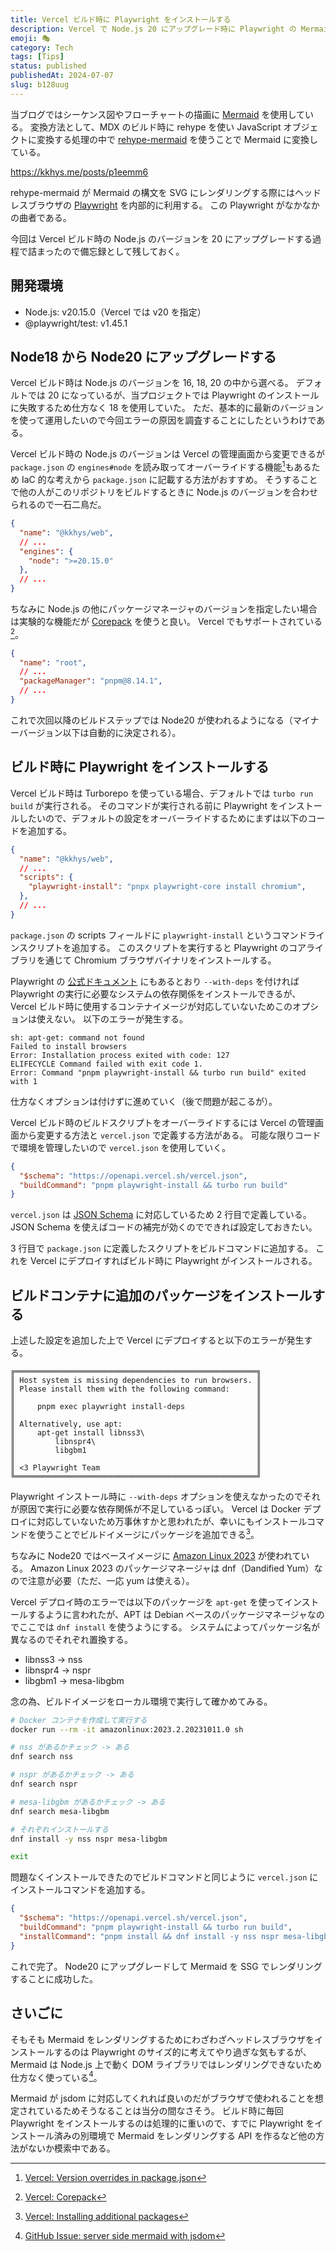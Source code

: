 ```yaml
---
title: Vercel ビルド時に Playwright をインストールする
description: Vercel で Node.js 20 にアップグレード時に Playwright の Mermaid 描画でエラー発生、dnf で依存パッケージインストールして解決した技術メモ。
emoji: 🎭
category: Tech
tags: [Tips]
status: published
publishedAt: 2024-07-07
slug: b128uug
---
```


当ブログではシーケンス図やフローチャートの描画に [Mermaid](https://mermaid.js.org) を使用している。
変換方法として、MDX のビルド時に rehype を使い JavaScript オブジェクトに変換する処理の中で [rehype-mermaid](https://github.com/remcohaszing/rehype-mermaid) を使うことで Mermaid に変換している。

https://kkhys.me/posts/p1eemm6

rehype-mermaid が Mermaid の構文を SVG にレンダリングする際にはヘッドレスブラウザの [Playwright](https://playwright.dev) を内部的に利用する。
この Playwright がなかなかの曲者である。

今回は Vercel ビルド時の Node.js のバージョンを 20 にアップグレードする過程で詰まったので備忘録として残しておく。

## 開発環境

- Node.js: v20.15.0（Vercel では v20 を指定）
- @playwright/test: v1.45.1

## Node18 から Node20 にアップグレードする

Vercel ビルド時は Node.js のバージョンを 16, 18, 20 の中から選べる。
デフォルトでは 20 になっているが、当プロジェクトでは Playwright のインストールに失敗するため仕方なく 18 を使用していた。
ただ、基本的に最新のバージョンを使って運用したいので今回エラーの原因を調査することにしたというわけである。

Vercel ビルド時の Node.js のバージョンは Vercel の管理画面から変更できるが `package.json` の `engines#node` を読み取ってオーバーライドする機能[^1]もあるため IaC 的な考えから `package.json` に記載する方法がおすすめ。
そうすることで他の人がこのリポジトリをビルドするときに Node.js のバージョンを合わせられるので一石二鳥だ。

[^1]: [Vercel: Version overrides in package.json](https://vercel.com/docs/functions/runtimes/node-js#version-overrides-in-package.json)

```json title="apps/web/package.json"
{
  "name": "@kkhys/web",
  // ...
  "engines": {
    "node": ">=20.15.0"
  },
  // ...
}
```

ちなみに Node.js の他にパッケージマネージャのバージョンを指定したい場合は実験的な機能だが [Corepack](https://nodejs.org/docs/v20.15.0/api/corepack.html#corepack) を使うと良い。
Vercel でもサポートされている[^2]。

[^2]: [Vercel: Corepack](https://vercel.com/docs/deployments/configure-a-build#corepack)

```json title="package.json"
{
  "name": "root",
  // ...
  "packageManager": "pnpm@8.14.1",
  // ...
}
```

これで次回以降のビルドステップでは Node20 が使われるようになる（マイナーバージョン以下は自動的に決定される）。

## ビルド時に Playwright をインストールする

Vercel ビルド時は Turborepo を使っている場合、デフォルトでは `turbo run build` が実行される。
そのコマンドが実行される前に Playwright をインストールしたいので、デフォルトの設定をオーバーライドするためにまずは以下のコードを追加する。

```json title="apps/web/package.json"
{
  "name": "@kkhys/web",
  // ...
  "scripts": {
    "playwright-install": "pnpx playwright-core install chromium",
  },
  // ...
}
```

`package.json` の scripts フィールドに `playwright-install` というコマンドラインスクリプトを追加する。
このスクリプトを実行すると Playwright のコアライブラリを通じて Chromium ブラウザバイナリをインストールする。

Playwright の [公式ドキュメント](https://playwright.dev/docs/browsers#install-system-dependencies) にもあるとおり `--with-deps` を付ければ Playwright の実行に必要なシステムの依存関係をインストールできるが、Vercel ビルド時に使用するコンテナイメージが対応していないためこのオプションは使えない。
以下のエラーが発生する。

```text
sh: apt-get: command not found
Failed to install browsers
Error: Installation process exited with code: 127
ELIFECYCLE Command failed with exit code 1.
Error: Command "pnpm playwright-install && turbo run build" exited with 1
```

仕方なくオプションは付けずに進めていく（後で問題が起こるが）。

Vercel ビルド時のビルドスクリプトをオーバーライドするには Vercel の管理画面から変更する方法と `vercel.json` で定義する方法がある。
可能な限りコードで環境を管理したいので `vercel.json` を使用していく。

```json title="vercel.json" showLineNumbers
{
  "$schema": "https://openapi.vercel.sh/vercel.json",
  "buildCommand": "pnpm playwright-install && turbo run build"
}
```

`vercel.json` は [JSON Schema](https://json-schema.org) に対応しているため 2 行目で定義している。
JSON Schema を使えばコードの補完が効くのでできれば設定しておきたい。

3 行目で `package.json` に定義したスクリプトをビルドコマンドに追加する。
これを Vercel にデプロイすればビルド時に Playwright がインストールされる。

## ビルドコンテナに追加のパッケージをインストールする

上述した設定を追加した上で Vercel にデプロイすると以下のエラーが発生する。

```text
╔══════════════════════════════════════════════════════╗
║ Host system is missing dependencies to run browsers. ║
║ Please install them with the following command:      ║
║                                                      ║
║     pnpm exec playwright install-deps                ║
║                                                      ║
║ Alternatively, use apt:                              ║
║     apt-get install libnss3\                         ║
║         libnspr4\                                    ║
║         libgbm1                                      ║
║                                                      ║
║ <3 Playwright Team                                   ║
╚══════════════════════════════════════════════════════╝
```

Playwright インストール時に `--with-deps` オプションを使えなかったのでそれが原因で実行に必要な依存関係が不足しているっぽい。
Vercel は Docker デプロイに対応していないため万事休すかと思われたが、幸いにもインストールコマンドを使うことでビルドイメージにパッケージを追加できる[^3]。

[^3]: [Vercel: Installing additional packages](https://vercel.com/docs/deployments/build-image/build-image#installing-additional-packages)

ちなみに Node20 ではベースイメージに [Amazon Linux 2023](https://aws.amazon.com/jp/linux/amazon-linux-2023) が使われている。
Amazon Linux 2023 のパッケージマネージャは dnf（Dandified Yum）なので注意が必要（ただ、一応 yum は使える）。

Vercel デプロイ時のエラーでは以下のパッケージを `apt-get` を使ってインストールするように言われたが、APT は Debian ベースのパッケージマネージャなのでここでは `dnf install` を使うようにする。
システムによってパッケージ名が異なるのでそれぞれ置換する。

- libnss3 → nss
- libnspr4 → nspr
- libgbm1 → mesa-libgbm

念の為、ビルドイメージをローカル環境で実行して確かめてみる。

```bash
# Docker コンテナを作成して実行する
docker run --rm -it amazonlinux:2023.2.20231011.0 sh

# nss があるかチェック -> ある
dnf search nss

# nspr があるかチェック -> ある
dnf search nspr

# mesa-libgbm があるかチェック -> ある
dnf search mesa-libgbm

# それぞれインストールする
dnf install -y nss nspr mesa-libgbm

exit
```

問題なくインストールできたのでビルドコマンドと同じように `vercel.json` にインストールコマンドを追加する。

```json title="vercel.json"
{
  "$schema": "https://openapi.vercel.sh/vercel.json",
  "buildCommand": "pnpm playwright-install && turbo run build",
  "installCommand": "pnpm install && dnf install -y nss nspr mesa-libgbm" // [!code ++]
}
```

これで完了。
Node20 にアップグレードして Mermaid を SSG でレンダリングすることに成功した。

## さいごに

そもそも Mermaid をレンダリングするためにわざわざヘッドレスブラウザをインストールするのは Playwright のサイズ的に考えてやり過ぎな気もするが、Mermaid は Node.js 上で動く DOM ライブラリではレンダリングできないため仕方なく使っている[^4]。

[^4]: [GitHub Issue: server side mermaid with jsdom](https://github.com/mermaid-js/mermaid/issues/559)

Mermaid が jsdom に対応してくれれば良いのだがブラウザで使われることを想定されているためそうなることは当分の間なさそう。
ビルド時に毎回 Playwright をインストールするのは処理的に重いので、すでに Playwright をインストール済みの別環境で Mermaid をレンダリングする API を作るなど他の方法がないか模索中である。
